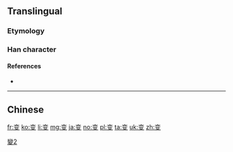 {{also|變|変}}
==Translingual==
{{ja-forms|[[変]]|变|[[變]]}}

===Etymology===
{{Han simp|變|f=䜌|t=亦|f2=攴|t2=又}}

===Han character===
{{Han char|rn=29|rad=又|as=06|sn=8|four=00407|canj=YCE|ids=⿱亦又}}

====References====
* {{Han ref|kx=0166.071|hdz=10397.010|uh=53D8|ud=21464}}

[[Category:CJKV characters simplified differently in Japan and China|變2]]

----

==Chinese==
{{zh-see|變}}

[[fr:变]]
[[ko:变]]
[[li:变]]
[[mg:变]]
[[ja:变]]
[[no:变]]
[[pl:变]]
[[ta:变]]
[[uk:变]]
[[zh:变]]